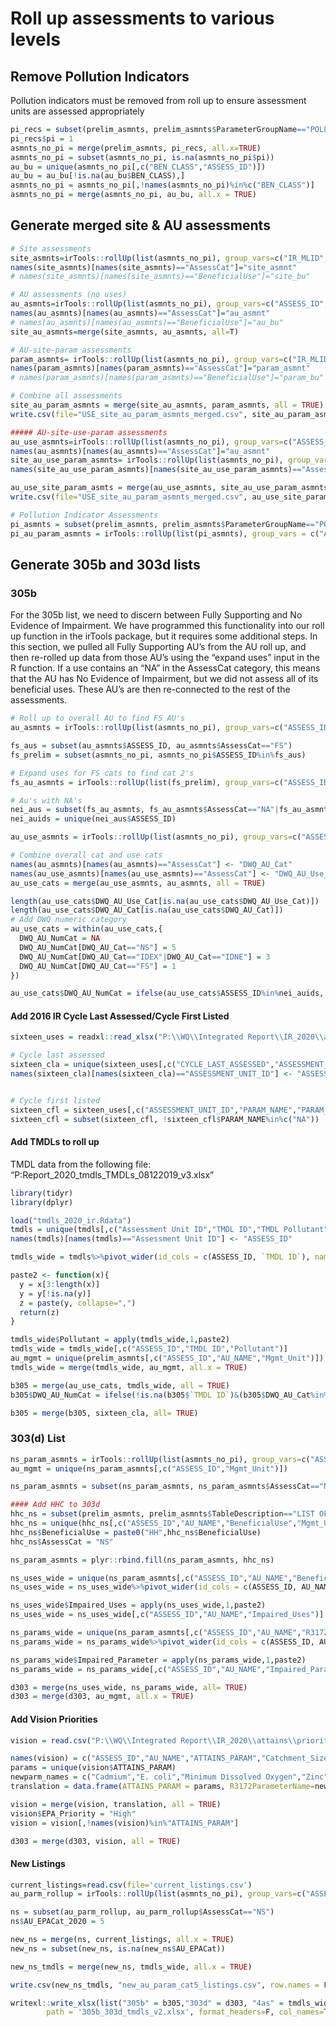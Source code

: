 # Roll up assessments to various levels {#rollup-asmnts}

## Remove Pollution Indicators
Pollution indicators must be removed from roll up to ensure assessment units are assessed appropriately

```r
pi_recs = subset(prelim_asmnts, prelim_asmnts$ParameterGroupName=="POLLUTION INDICATORS")
pi_recs$pi = 1
asmnts_no_pi = merge(prelim_asmnts, pi_recs, all.x=TRUE)
asmnts_no_pi = subset(asmnts_no_pi, is.na(asmnts_no_pi$pi))
au_bu = unique(asmnts_no_pi[,c("BEN_CLASS","ASSESS_ID")])
au_bu = au_bu[!is.na(au_bu$BEN_CLASS),]
asmnts_no_pi = asmnts_no_pi[,!names(asmnts_no_pi)%in%c("BEN_CLASS")]
asmnts_no_pi = merge(asmnts_no_pi, au_bu, all.x = TRUE)
```


## Generate merged site & AU assessments

```r
# Site assessments
site_asmnts=irTools::rollUp(list(asmnts_no_pi), group_vars=c("IR_MLID","IR_MLNAME","ASSESS_ID","AU_NAME", "IR_Lat","IR_Long","Mgmt_Unit"), cat_var="IR_Cat", expand_uses=T, print=F)
names(site_asmnts)[names(site_asmnts)=="AssessCat"]="site_asmnt"
# names(site_asmnts)[names(site_asmnts)=="BeneficialUse"]="site_bu"

# AU assessments (no uses)
au_asmnts=irTools::rollUp(list(asmnts_no_pi), group_vars=c("ASSESS_ID","AU_NAME"), cat_var="IR_Cat", expand_uses=T, print=F)
names(au_asmnts)[names(au_asmnts)=="AssessCat"]="au_asmnt"
# names(au_asmnts)[names(au_asmnts)=="BeneficialUse"]="au_bu"
site_au_asmnts=merge(site_asmnts, au_asmnts, all=T)

# AU-site-param assessments
param_asmnts= irTools::rollUp(list(asmnts_no_pi), group_vars=c("IR_MLID","IR_MLNAME","ASSESS_ID","AU_NAME","R3172ParameterName"), cat_var="IR_Cat", expand_uses=F, print=F)
names(param_asmnts)[names(param_asmnts)=="AssessCat"]="param_asmnt"
# names(param_asmnts)[names(param_asmnts)=="BeneficialUse"]="param_bu"

# Combine all assessments
site_au_param_asmnts = merge(site_au_asmnts, param_asmnts, all = TRUE)
write.csv(file="USE_site_au_param_asmnts_merged.csv", site_au_param_asmnts, row.names=F)

##### AU-site-use-param assessments
au_use_asmnts=irTools::rollUp(list(asmnts_no_pi), group_vars=c("ASSESS_ID","AU_NAME","BeneficialUse"), cat_var="IR_Cat", expand_uses=T, print=F)
names(au_asmnts)[names(au_asmnts)=="AssessCat"]="au_asmnt"
site_au_use_param_asmnts= irTools::rollUp(list(asmnts_no_pi), group_vars=c("IR_MLID","IR_MLNAME","ASSESS_ID","AU_NAME","BeneficialUse","R3172ParameterName"), cat_var="IR_Cat", expand_uses=F, print=F)
names(site_au_use_param_asmnts)[names(site_au_use_param_asmnts)=="AssessCat"]="param_asmnt"

au_use_site_param_asmts = merge(au_use_asmnts, site_au_use_param_asmnts, all = TRUE)
write.csv(file="USE_site_au_param_asmnts_merged.csv", au_use_site_param_asmts, row.names=F)
```

```r
# Pollution Indicator Assessments
pi_asmnts = subset(prelim_asmnts, prelim_asmnts$ParameterGroupName=="POLLUTION INDICATORS")
pi_au_param_asmnts = irTools::rollUp(list(pi_asmnts), group_vars = c("ASSESS_ID","AU_NAME","R3172ParameterName"), cat_var = "AssessCat", expand_uses = F, print = F)
```

## Generate 305b and 303d lists

### 305b
For the 305b list, we need to discern between Fully Supporting and No Evidence of Impairment. We have programmed this functionality into our roll up function in the irTools package, but it requires some additional steps. In this section, we pulled all Fully Supporting AU's from the AU roll up, and then re-rolled up data from those AU's using the "expand uses" input in the R function. If a use contains an "NA" in the AssessCat category, this means that the AU has No Evidence of Impairment, but we did not assess all of its beneficial uses. These AU's are then re-connected to the rest of the assessments.
```r
# Roll up to overall AU to find FS AU's
au_asmnts = irTools::rollUp(list(asmnts_no_pi), group_vars=c("ASSESS_ID","AU_NAME","BEN_CLASS","AU_Type","Mgmt_Unit"), cat_var="IR_Cat", expand_uses=F, print=F)

fs_aus = subset(au_asmnts$ASSESS_ID, au_asmnts$AssessCat=="FS")
fs_prelim = subset(asmnts_no_pi, asmnts_no_pi$ASSESS_ID%in%fs_aus)

# Expand uses for FS cats to find cat 2's
fs_au_asmnts = irTools::rollUp(list(fs_prelim), group_vars=c("ASSESS_ID","AU_NAME","BeneficialUse"), cat_var="IR_Cat", expand_uses=T, print=F)

# Au's with NA's
nei_aus = subset(fs_au_asmnts, fs_au_asmnts$AssessCat=="NA"|fs_au_asmnts$AssessCat=="IDNE")
nei_auids = unique(nei_aus$ASSESS_ID)

au_use_asmnts = irTools::rollUp(list(asmnts_no_pi), group_vars=c("ASSESS_ID","AU_NAME","BeneficialUse"), cat_var="IR_Cat", expand_uses=T, print=F)

# Combine overall cat and use cats
names(au_asmnts)[names(au_asmnts)=="AssessCat"] <- "DWQ_AU_Cat"
names(au_use_asmnts)[names(au_use_asmnts)=="AssessCat"] <- "DWQ_AU_Use_Cat"
au_use_cats = merge(au_use_asmnts, au_asmnts, all = TRUE)

length(au_use_cats$DWQ_AU_Use_Cat[is.na(au_use_cats$DWQ_AU_Use_Cat)])
length(au_use_cats$DWQ_AU_Cat[is.na(au_use_cats$DWQ_AU_Cat)])
# Add DWQ numeric category
au_use_cats = within(au_use_cats,{
  DWQ_AU_NumCat = NA
  DWQ_AU_NumCat[DWQ_AU_Cat=="NS"] = 5
  DWQ_AU_NumCat[DWQ_AU_Cat=="IDEX"|DWQ_AU_Cat=="IDNE"] = 3
  DWQ_AU_NumCat[DWQ_AU_Cat=="FS"] = 1
})

au_use_cats$DWQ_AU_NumCat = ifelse(au_use_cats$ASSESS_ID%in%nei_auids, "2", au_use_cats$DWQ_AU_NumCat)

```

#### Add 2016 IR Cycle Last Assessed/Cycle First Listed
```r
sixteen_uses = readxl::read_xlsx("P:\\WQ\\Integrated Report\\IR_2020\\attains\\IR_2016_adb_ir_combined_08132019.xlsx")

# Cycle last assessed
sixteen_cla = unique(sixteen_uses[,c("CYCLE_LAST_ASSESSED","ASSESSMENT_UNIT_ID","ASSESSMENT_UNIT_NAME","AU_EPACat","WATER_SIZE","SIZE_UNIT")])
names(sixteen_cla)[names(sixteen_cla)=="ASSESSMENT_UNIT_ID"] <- "ASSESS_ID"


# Cycle first listed
sixteen_cfl = sixteen_uses[,c("ASSESSMENT_UNIT_ID","PARAM_NAME","PARAM_USE_NAME","PARAM_YEAR_LISTED")]
sixteen_cfl = subset(sixteen_cfl, !sixteen_cfl$PARAM_NAME%in%c("NA"))

```

#### Add TMDLs to roll up
TMDL data from the following file:
"P:\WQ\Integrated Report\IR_2020\approved_tmdls\Approved_TMDLs_08122019_v3.xlsx"
```r
library(tidyr)
library(dplyr)

load("tmdls_2020_ir.Rdata")
tmdls = unique(tmdls[,c("Assessment Unit ID","TMDL ID","TMDL Pollutant")])
names(tmdls)[names(tmdls)=="Assessment Unit ID"] <- "ASSESS_ID"

tmdls_wide = tmdls%>%pivot_wider(id_cols = c(ASSESS_ID, `TMDL ID`), names_from = `TMDL Pollutant`, values_from = `TMDL Pollutant`)

paste2 <- function(x){
  y = x[3:length(x)]
  y = y[!is.na(y)]
  z = paste(y, collapse=",")
  return(z)
}

tmdls_wide$Pollutant = apply(tmdls_wide,1,paste2)
tmdls_wide = tmdls_wide[,c("ASSESS_ID","TMDL ID","Pollutant")]
au_mgmt = unique(prelim_asmnts[,c("ASSESS_ID","AU_NAME","Mgmt_Unit")])
tmdls_wide = merge(tmdls_wide, au_mgmt, all.x = TRUE)

b305 = merge(au_use_cats, tmdls_wide, all = TRUE)
b305$DWQ_AU_NumCat = ifelse(!is.na(b305$`TMDL ID`)&(b305$DWQ_AU_Cat%in%c("NS","IDEX")),"4A",b305$DWQ_AU_NumCat)

b305 = merge(b305, sixteen_cla, all= TRUE)

```

### 303(d) List
```r
ns_param_asmnts = irTools::rollUp(list(asmnts_no_pi), group_vars=c("ASSESS_ID","AU_NAME","BeneficialUse", "Mgmt_Unit","R3172ParameterName"), cat_var="IR_Cat", expand_uses=F, print=F)
au_mgmt = unique(ns_param_asmnts[,c("ASSESS_ID","Mgmt_Unit")])

ns_param_asmnts = subset(ns_param_asmnts, ns_param_asmnts$AssessCat=="NS")

#### Add HHC to 303d
hhc_ns = subset(prelim_asmnts, prelim_asmnts$TableDescription=="LIST OF HUMAN HEALTH CRITERIA (CONSUMPTION)"&prelim_asmnts$IR_Cat=="NS")
hhc_ns = unique(hhc_ns[,c("ASSESS_ID","AU_NAME","BeneficialUse","Mgmt_Unit","R3172ParameterName")])
hhc_ns$BeneficialUse = paste0("HH",hhc_ns$BeneficialUse)
hhc_ns$AssessCat = "NS"

ns_param_asmnts = plyr::rbind.fill(ns_param_asmnts, hhc_ns)

ns_uses_wide = unique(ns_param_asmnts[,c("ASSESS_ID","AU_NAME","BeneficialUse")])
ns_uses_wide = ns_uses_wide%>%pivot_wider(id_cols = c(ASSESS_ID, AU_NAME), names_from = BeneficialUse, values_from = BeneficialUse)

ns_uses_wide$Impaired_Uses = apply(ns_uses_wide,1,paste2)
ns_uses_wide = ns_uses_wide[,c("ASSESS_ID","AU_NAME","Impaired_Uses")]

ns_params_wide = unique(ns_param_asmnts[,c("ASSESS_ID","AU_NAME","R3172ParameterName")])
ns_params_wide = ns_params_wide%>%pivot_wider(id_cols = c(ASSESS_ID, AU_NAME), names_from = R3172ParameterName, values_from = R3172ParameterName)

ns_params_wide$Impaired_Parameter = apply(ns_params_wide,1,paste2)
ns_params_wide = ns_params_wide[,c("ASSESS_ID","AU_NAME","Impaired_Parameter")]

d303 = merge(ns_uses_wide, ns_params_wide, all= TRUE)
d303 = merge(d303, au_mgmt, all.x = TRUE)
```

#### Add Vision Priorities
```r
vision = read.csv("P:\\WQ\\Integrated Report\\IR_2020\\attains\\priorities\\UTAHDWQ_priorities_2016.csv")

names(vision) = c("ASSESS_ID","AU_NAME","ATTAINS_PARAM","Catchment_Size_sqmi")
params = unique(vision$ATTAINS_PARAM)
newparm_names = c("Cadmium","E. coli","Minimum Dissolved Oxygen","Zinc","Arsenic","Max. Temperature","Aluminum", "pH")
translation = data.frame(ATTAINS_PARAM = params, R3172ParameterName=newparm_names)

vision = merge(vision, translation, all = TRUE)
vision$EPA_Priority = "High"
vision = vision[,!names(vision)%in%"ATTAINS_PARAM"]

d303 = merge(d303, vision, all = TRUE)
```

#### New Listings

```r
current_listings=read.csv(file='current_listings.csv')
au_parm_rollup = irTools::rollUp(list(asmnts_no_pi), group_vars=c("ASSESS_ID","AU_NAME","Mgmt_Unit","R3172ParameterName"), cat_var="IR_Cat", expand_uses=F, print=F)

ns = subset(au_parm_rollup, au_parm_rollup$AssessCat=="NS")
ns$AU_EPACat_2020 = 5

new_ns = merge(ns, current_listings, all.x = TRUE)
new_ns = subset(new_ns, is.na(new_ns$AU_EPACat))

new_ns_tmdls = merge(new_ns, tmdls_wide, all.x = TRUE)

write.csv(new_ns_tmdls, "new_au_param_cat5_listings.csv", row.names = FALSE)
```

```r
writexl::write_xlsx(list("305b" = b305,"303d" = d303, "4as" = tmdls_wide),
		path = '305b_303d_tmdls_v2.xlsx', format_headers=F, col_names=T)
```

